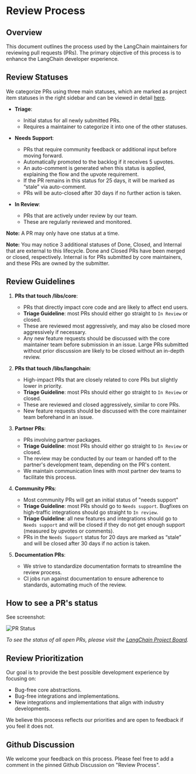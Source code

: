 # Review Process

## Overview

This document outlines the process used by the LangChain maintainers for reviewing pull requests (PRs). The primary objective of this process is to enhance the LangChain developer experience.

## Review Statuses

We categorize PRs using three main statuses, which are marked as project item statuses in the right sidebar and can be viewed in detail [here](https://github.com/orgs/langchain-ai/projects/12/views/1).

- **Triage**: 
  - Initial status for all newly submitted PRs.
  - Requires a maintainer to categorize it into one of the other statuses.

- **Needs Support**:
  - PRs that require community feedback or additional input before moving forward.
  - Automatically promoted to the backlog if it receives 5 upvotes.
  - An auto-comment is generated when this status is applied, explaining the flow and the upvote requirement.
  - If the PR remains in this status for 25 days, it will be marked as “stale” via auto-comment.
  - PRs will be auto-closed after 30 days if no further action is taken.

- **In Review**:
  - PRs that are actively under review by our team.
  - These are regularly reviewed and monitored.

**Note:** A PR may only have one status at a time.

**Note:** You may notice 3 additional statuses of Done, Closed, and Internal that
are external to this lifecycle. Done and Closed PRs have been merged or closed,
respectively. Internal is for PRs submitted by core maintainers, and these PRs are owned
by the submitter.

## Review Guidelines

1. **PRs that touch /libs/core**:
   - PRs that directly impact core code and are likely to affect end users.
   - **Triage Guideline**: most PRs should either go straight to `In Review` or closed.
   - These are reviewed most aggressively, and may also be closed more aggressively if necessary.
   - Any new feature requests should be discussed with the core maintainer team before submission in an issue. Large PRs submitted without prior discussion are likely to be closed without an in-depth review.

2. **PRs that touch /libs/langchain**:
   - High-impact PRs that are closely related to core PRs but slightly lower in priority.
   - **Triage Guideline**: most PRs should either go straight to `In Review` or closed.
   - These are reviewed and closed aggressively, similar to core PRs.
   - New feature requests should be discussed with the core maintainer team beforehand in an issue.

3. **Partner PRs**:
   - PRs involving partner packages.
   - **Triage Guideline**: most PRs should either go straight to `In Review` or closed.
   - The review may be conducted by our team or handed off to the partner's development team, depending on the PR's content.
   - We maintain communication lines with most partner dev teams to facilitate this process.

4. **Community PRs**:
   - Most community PRs will get an initial status of "needs support"
   - **Triage Guideline**: most PRs should go to `Needs support`. Bugfixes on high-traffic integrations should go straight to `In review`.
   - **Triage Guideline**: all new features and integrations should go to `Needs support` and will be closed if they do not get enough support (measured by upvotes or comments).
   - PRs in the `Needs Support` status for 20 days are marked as “stale” and will be closed after 30 days if no action is taken.

5. **Documentation PRs**:
   - We strive to standardize documentation formats to streamline the review process.
   - CI jobs run against documentation to ensure adherence to standards, automating much of the review.

## How to see a PR's status

See screenshot:

![PR Status](/img/review_process_status.png)

*To see the status of all open PRs, please visit the [LangChain Project Board](https://github.com/orgs/langchain-ai/projects/12/views/2).*

## Review Prioritization

Our goal is to provide the best possible development experience by focusing on:

- Bug-free core abstractions.
- Bug-free integrations and implementations.
- New integrations and implementations that align with industry developments.

We believe this process reflects our priorities and are open to feedback if you feel it does not.

## Github Discussion

We welcome your feedback on this process. Please feel free to add a comment in the pinned Github Discussion on "Review Process".
